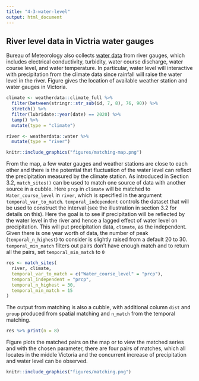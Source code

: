 ```yaml
---
title: "4-3-water-level"
output: html_document
---
```


## River level data in Victria water gauges

Bureau of Meteorology also collects [water data](http://www.bom.gov.au/metadata/catalogue/19115/ANZCW0503900528?template=full) from river gauges, which includes electrical conductivity, turbidity, water course discharge, water course level, and water temperature. In particular, water level will interactive with precipitation from the climate data since rainfall will raise the water level in the river. Figure \ref{fig:matching-map} gives the location of available weather station and water gauges in Victoria.

```r
climate <- weatherdata::climate_full %>%
  filter(between(stringr::str_sub(id, 7, 8), 76, 90)) %>%
  stretch() %>%
  filter(lubridate::year(date) == 2020) %>%
  tamp() %>%
  mutate(type = "climate")

river <- weatherdata::water %>%
  mutate(type = "river")
```

```r
knitr::include_graphics("figures/matching-map.png")
```

From the map, a few water gauges and weather stations are close to each other and there is the potential that fluctuation of the water level can reflect the precipitation measured by the climate station. As introduced in Section 3.2, `match_sites()` can be used to match one source of data with another source in a cubble. Here `prcp` in `climate` will be matched to `Water_course_level` in `river`, which is specified in the argument `temporal_var_to_match`. `temporal_independent` controls the dataset that will be used to construct the interval (see the illustration in section 3.2 for details on this). Here the goal is to see if precipitation will be reflected by the water level in the river and hence a lagged effect of water level on precipitation. This will put precipitation data, `climate`, as the independent. Given there is one year worth of data, the number of peak (`temporal_n_highest`) to consider is slightly raised from a default 20 to 30. `temporal_min_match` filters out pairs don't have enough match and to return all the pairs, set `temporal_min_match` to `0`

```r
res <- match_sites(
  river, climate,
  temporal_var_to_match = c("Water_course_level" = "prcp"),
  temporal_independent = "prcp",  
  temporal_n_highest = 30,
  temporal_min_match = 15
)
```

The output from matching is also a cubble, with additional column `dist` and `group` produced from spatial matching and `n_match` from the temporal matching. 

```r
res %>% print(n = 8)
```

Figure \ref{fig:matching} plots the matched pairs on the map or to view the matched series and with the chosen parameter, there are four pairs of matches, which all locates in the middle Victoria and the concurrent increase of precipitation and water level can be observed.

```r
knitr::include_graphics("figures/matching.png")
```

